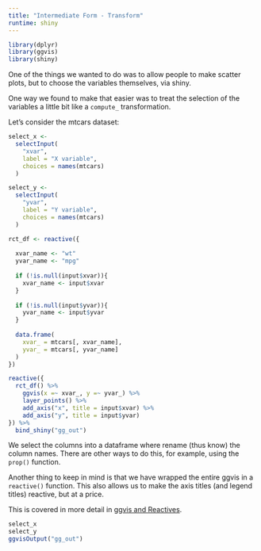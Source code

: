 ```yaml
---
title: "Intermediate Form - Transform"
runtime: shiny
---
```


```r
library(dplyr)
library(ggvis)
library(shiny)
```

One of the things we wanted to do was to allow people to make scatter plots, but to choose the variables themselves, via shiny.

One way we found to make that easier was to treat the selection of the variables a little bit like a `compute_` transformation.

Let's consider the mtcars dataset:

```r
select_x <- 
  selectInput(
    "xvar",
    label = "X variable",
    choices = names(mtcars)
  )

select_y <- 
  selectInput(
    "yvar",
    label = "Y variable",
    choices = names(mtcars)
  )

rct_df <- reactive({
  
  xvar_name <- "wt"
  yvar_name <- "mpg"
  
  if (!is.null(input$xvar)){
    xvar_name <- input$xvar
  }
  
  if (!is.null(input$yvar)){
    yvar_name <- input$yvar
  }
  
  data.frame(
    xvar_ = mtcars[, xvar_name], 
    yvar_ = mtcars[, yvar_name]
  )
})

reactive({
  rct_df() %>%
    ggvis(x =~ xvar_, y =~ yvar_) %>%
    layer_points() %>%
    add_axis("x", title = input$xvar) %>%
    add_axis("y", title = input$yvar)
}) %>% 
  bind_shiny("gg_out")
```

We select the columns into a dataframe where rename (thus know) the column names. There are other ways to do this, for example, using the `prop()` function.

Another thing to keep in mind is that we have wrapped the entire ggvis in a `reactive()` function. This also allows us to make the axis titles (and legend titles) reactive, but at a price.

This is covered in more detail in [ggvis and Reactives](ggvis_reactives.Rmd).

```r
select_x
select_y
ggvisOutput("gg_out")
```


